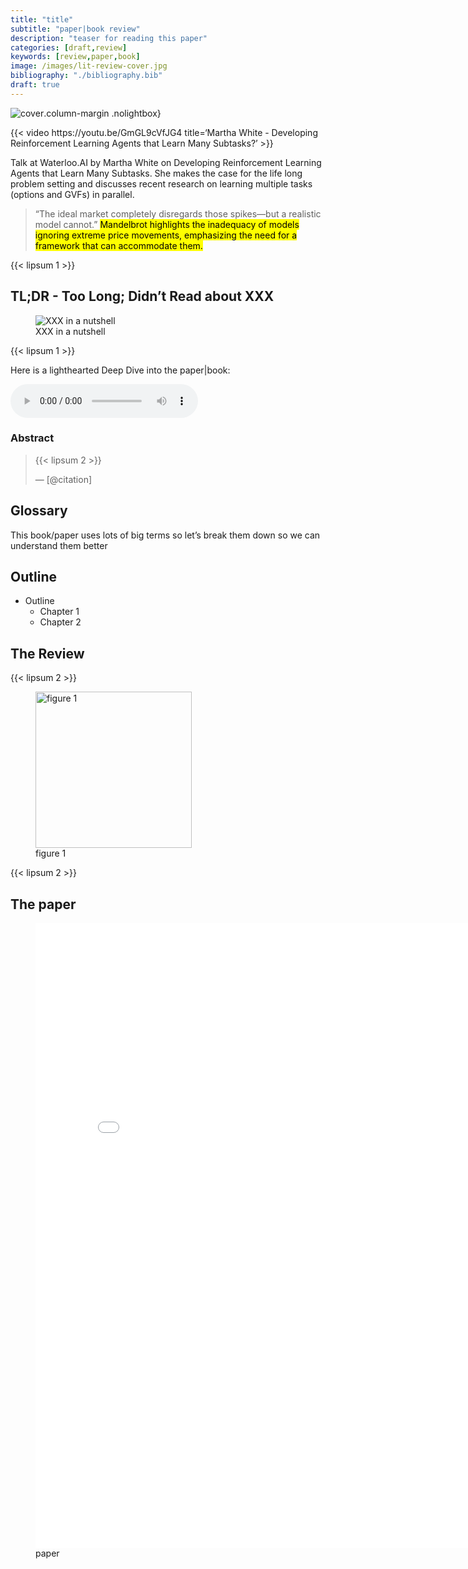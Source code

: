 ```yaml
---
title: "title"
subtitle: "paper|book review"
description: "teaser for reading this paper"
categories: [draft,review]
keywords: [review,paper,book]
image: /images/lit-review-cover.jpg
bibliography: "./bibliography.bib"
draft: true
---
```


![cover](/images/lit-review-cover.jpg).column-margin .nolightbox}


<!-- VIDEOS GO HERE -->

::: {.column-margin #fig-subtasks}
{{< video https://youtu.be/GmGL9cVfJG4
    title='Martha White - Developing Reinforcement Learning Agents that Learn Many Subtasks?' >}}

Talk at Waterloo.AI by Martha White on Developing Reinforcement Learning Agents that Learn Many Subtasks. She makes the case for the life long problem setting and discusses recent research on learning multiple tasks (options and GVFs) in parallel.
:::

<!-- A QUOTE by someone more famous than the author of the paper for context, add highlighting for emphasis, verse is a nice touch!  -->
> "The ideal market completely disregards those spikes—but a realistic model cannot." [Mandelbrot highlights the inadequacy of models ignoring extreme price movements, emphasizing the need for a framework that can accommodate them.]{.mark}


<!-- LEDE personal context why I reviewed this source -->

{{< lipsum 1 >}}

::: callout-note
## TL;DR - Too Long; Didn't Read about XXX <!-- Short Catchy title -->

![XXX in a nutshell](/images/in_the_nut_shell_coach_retouched.jpg)

{{< lipsum 1 >}} 

<!-- 1. What are the research questions? -->

<!-- 2. What are the main findings? -->

<!-- 3. In historical context why was this important? -->
:::

Here is a lighthearted Deep Dive into the paper\|book:

<audio controls="1">

<source src="podcast.mp3" data-external="1" type="audio/mpeg">

</source>

</audio>

### Abstract

> {{< lipsum 2 >}} 
>
> --- [@citation] <!--CITATION HERE-->

## Glossary

This book/paper uses lots of big terms so let's break them down so we can understand them better

<!-- GLOSSARY HERE-->

## Outline

<!-- USING AN UNNUMBERED MARKDOWN LIST THE OUTLINE GOES HERE -->

-   Outline
    -   Chapter 1
    -   Chapter 2

## The Review

<!-- Beyond the outline -->

{{< lipsum 2 >}}

![figure 1](./fig_1.jpg){#fig-1 .column-margin width="250px" group="figures"}

{{< lipsum 2 >}}

## The paper

![paper](./paper.pdf){.col-page width="800px" height="1000px"}